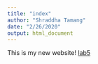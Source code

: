 ```yaml
---
title: "index"
author: "Shraddha Tamang"
date: "2/26/2020"
output: html_document
---
```

This is my new website!
[lab5](lab-5.html)

```r

```

